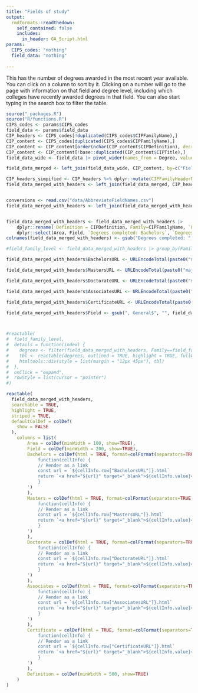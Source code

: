 ```yaml
---
title: "Fields of study"
output:
  rmdformats::readthedown:
    self_contained: false
    includes:
      in_header: GA_Script.html
params:
  CIPS_codes: "nothing"
  field_data: "nothing"
  
---
```


This has the number of degrees awarded in the most recent year available. You can click on a column to sort by it. Clicking on a number will go to the page with information on that field and degree level, including which colleges have recently awarded degrees in that field. You can also start typing in the search box to filter the table.

```r
source("_packages.R")
source("R/functions.R")
CIPS_codes <- params$CIPS_codes
field_data <- params$field_data
CIP_headers <- CIPS_codes[!duplicated(CIPS_codes$CIPFamilyName),]
CIP_content <- CIPS_codes[duplicated(CIPS_codes$CIPFamilyName),]
CIP_content <- CIP_content[order(nchar(CIP_content$CIPDefinition), decreasing=TRUE),]
CIP_content <- CIP_content[!base::duplicated(CIP_content$CIPTitle),]
field_data_wide <- field_data |> pivot_wider(names_from = Degree, values_from = c(`Degrees completed`, `Schools offering`), names_sep = ": ", values_fill=0)

field_data_merged <- left_join(field_data_wide, CIP_content, by=c("Field"="CIPTitle"))

CIP_headers_simpified <- CIP_headers %>% dplyr::mutate(CIPFamilyHeaderName=CIPFamilyName, CIPFamilyHeaderDefinition=CIPDefinition) %>% dplyr::select(CIPFamilyHeaderName, CIPFamilyHeaderDefinition)
field_data_merged_with_headers <- left_join(field_data_merged, CIP_headers_simpified, by=c("CIPFamilyName"="CIPFamilyHeaderName"))


conversions <- read.csv("data/AbbreviateFieldNames.csv")
field_data_merged_with_headers <- left_join(field_data_merged_with_headers, conversions, by=c("CIPFamilyName"="CIPFamilyName")) 


field_data_merged_with_headers <- field_data_merged_with_headers |> 
	dplyr::rename( Definition = CIPDefinition, Family=CIPFamilyName, `Family Definition` = CIPFamilyHeaderDefinition) |> 
	dplyr::select(Area, Field, `Degrees completed: Bachelors`, `Degrees completed: Masters`, `Degrees completed: Doctorate`, `Degrees completed: Associates`, `Degrees completed: Certificate`, Definition) |> dplyr::arrange(desc(`Degrees completed: Bachelors`))
colnames(field_data_merged_with_headers) <- gsub("Degrees completed: ", "", colnames(field_data_merged_with_headers))

```

```r


#field_family_level <- field_data_merged_with_headers |> group_by(Family) %>% summarize(`Total Bachelors` = sum(`Bachelors`), `Total Masters` = sum(`Masters`), `Total Doctorates` = sum(`Doctorate`), `Total Associates` = sum(`Associates`), `Total Certificates` = sum(`Certificate`)) |> dplyr::arrange(desc(`Total Bachelors`))

field_data_merged_with_headers$BachelorsURL <- URLEncodeTotal(paste0("majors_","Bachelors", "_",  gsub('/', "_",gsub(",", "_", gsub(" ", "", field_data_merged_with_headers$Field)))))

field_data_merged_with_headers$MastersURL <- URLEncodeTotal(paste0("majors_","Masters", "_",  gsub('/', "_",gsub(",", "_", gsub(" ", "", field_data_merged_with_headers$Field)))))

field_data_merged_with_headers$DoctorateURL <- URLEncodeTotal(paste0("majors_","Doctorate", "_",  gsub('/', "_",gsub(",", "_", gsub(" ", "", field_data_merged_with_headers$Field)))))

field_data_merged_with_headers$AssociatesURL <- URLEncodeTotal(paste0("majors_","Associates", "_",  gsub('/', "_",gsub(",", "_", gsub(" ", "", field_data_merged_with_headers$Field)))))

field_data_merged_with_headers$CertificateURL <- URLEncodeTotal(paste0("majors_","Certificate", "_",  gsub('/', "_",gsub(",", "_", gsub(" ", "", field_data_merged_with_headers$Field)))))

field_data_merged_with_headers$Field <- gsub(", General$", "", field_data_merged_with_headers$Field) #just to save on space



#reactable(
#  field_family_level,
#  details = function(index) {
#    degrees <- filter(field_data_merged_with_headers, Family==field_family_level$Family[index]) |> dplyr::select(-Family)
#    tbl <- reactable(degrees, outlined = TRUE, highlight = TRUE, fullWidth = FALSE)
#    htmltools::div(style = list(margin = "12px 45px"), tbl)
#  },
#  onClick = "expand",
#  rowStyle = list(cursor = "pointer")
#)
```

```r
reactable(
  field_data_merged_with_headers,
  searchable = TRUE,
  highlight = TRUE,
  striped = TRUE,
  defaultColDef = colDef(
	show = FALSE
  ),
	columns = list(
		Area = colDef(minWidth = 100, show=TRUE),
		Field = colDef(minWidth = 200, show=TRUE),
		Bachelors = colDef(html = TRUE, format=colFormat(separators=TRUE), show=TRUE, cell = JS('
			function(cellInfo) {
			// Render as a link
			const url = `${cellInfo.row["BachelorsURL"]}.html`
			return `<a href="${url}" target="_blank">${cellInfo.value}</a>`
			}
		')
		),
		Masters = colDef(html = TRUE, format=colFormat(separators=TRUE), show=TRUE, cell = JS('
			function(cellInfo) {
			// Render as a link
			const url = `${cellInfo.row["MastersURL"]}.html`
			return `<a href="${url}" target="_blank">${cellInfo.value}</a>`
			}
		')
		),	
		Doctorate = colDef(html = TRUE, format=colFormat(separators=TRUE), show=TRUE, cell = JS('
			function(cellInfo) {
			// Render as a link
			const url = `${cellInfo.row["DoctorateURL"]}.html`
			return `<a href="${url}" target="_blank">${cellInfo.value}</a>`
			}
		')
		),	
		Associates = colDef(html = TRUE, format=colFormat(separators=TRUE), show=TRUE, cell = JS('
			function(cellInfo) {
			// Render as a link
			const url = `${cellInfo.row["AssociatesURL"]}.html`
			return `<a href="${url}" target="_blank">${cellInfo.value}</a>`
			}
		')
		),
		Certificate = colDef(html = TRUE, format=colFormat(separators=TRUE), show=TRUE, cell = JS('
			function(cellInfo) {
			// Render as a link
			const url = `${cellInfo.row["CertificateURL"]}.html`
			return `<a href="${url}" target="_blank">${cellInfo.value}</a>`
			}
		')
		),
		Definition = colDef(minWidth = 500, show=TRUE)
	) 
)
```

